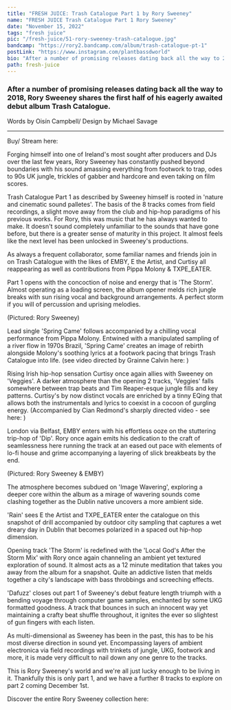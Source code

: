 ---
title: "FRESH JUICE: Trash Catalogue Part 1 by Rory Sweeney"
name: "FRESH JUICE Trash Catalogue Part 1 Rory Sweeney"
date: "November 15, 2022"
tags: "fresh juice"
pic: "/fresh-juice/51-rory-sweeney-trash-catalogue.jpg"
bandcamp: "https://rory2.bandcamp.com/album/trash-catalogue-pt-1"
postLink: "https://www.instagram.com/plantbassdworld"
bio: "After a number of promising releases dating back all the way to 2018, Rory Sweeney shares the first half of his eagerly awaited debut album Trash Catalogue"
path: fresh-juice
---

### After a number of promising releases dating back all the way to 2018, Rory Sweeney shares the first half of his eagerly awaited debut album Trash Catalogue.

<p className="smallText">Words by Oisín Campbell/ Design by Michael Savage</p>

<hr />

<BandCamp src="album=2702484183" />

Buy/ Stream here: <HoverLink url="rory2.bandcamp.com/album/trash-catalogue-pt-1" external />

Forging himself into one of Ireland's most sought after producers and DJs over the last few years, Rory Sweeney has constantly pushed beyond boundaries with his sound amassing everything from footwork to trap, odes to 90s UK jungle, trickles of gabber and hardcore and even taking on film scores.

Trash Catalogue Part 1 as described by Sweeney himself is rooted in 'nature and cinematic sound palletes'. The basis of the 8 tracks comes from field recordings, a slight move away from the club and hip-hop paradigms of his previous works. For Rory, this was music that he has always wanted to make. It doesn't sound completely unfamiliar to the sounds that have gone before, but there is a greater sense of maturity in this project. It almost feels like the next level has been unlocked in Sweeney's productions.

As always a frequent collaborator, some familiar names and friends join in on Trash Catalogue with the likes of EMBY, E the Artist, and Curtisy all reappearing as well as contributions from Pippa Molony & TXPE_EATER.

Part 1 opens with the concoction of noise and energy that is 'The Storm'. Almost operating as a loading screen, the album opener melds rich jungle breaks with sun rising vocal and background arrangements. A perfect storm if you will of percussion and uprising melodies.

<Picture src="/gigs/10-sweeney.jpg" alt="Rory Sweeney cover pic" size={1200} />
<p className="smallText text-center">(Pictured: Rory Sweeney)</p>

Lead single 'Spring Came' follows accompanied by a chilling vocal performance from Pippa Molony. Entwined with a manipulated sampling of a river flow in 1970s Brazil, 'Spring Came' creates an image of rebirth alongside Molony's soothing lyrics at a footwork pacing that brings Trash Catalogue into life.
(see video directed by Grainne Calvin here: <HoverLink url="www.youtube.com/watch?v=8FIDcmW7Ejc" external />)

Rising Irish hip-hop sensation Curtisy once again allies with Sweeney on 'Veggies'. A darker atmosphere than the opening 2 tracks, 'Veggies' falls somewhere between trap beats and Tim Reaper-esque jungle fills and key patterns. Curtisy's by now distinct vocals are enriched by a tinny EQing that allows both the instrumentals and lyrics to coexist in a cocoon of gurgling energy.
(Accompanied by Cian Redmond's sharply directed video - see here: <HoverLink url="www.youtube.com/watch?v=QSDejYMKeDE" external />)

London via Belfast, EMBY enters with his effortless ooze on the stuttering trip-hop of 'Dip'. Rory once again emits his dedication to the craft of seamlessness here running the track at an eased out pace with elements of lo-fi house and grime accompanying a layering of slick breakbeats by the end.

<Picture src="/fresh-juice/51-emby.jpg" alt="Rory Sweeney & EMBY pic" size={1200} />
<p className="smallText text-center">(Pictured: Rory Sweeney & EMBY)</p>

The atmosphere becomes subdued on 'Image Wavering', exploring a deeper core within the album as a mirage of wavering sounds come clashing together as the Dublin native uncovers a more ambient side.

'Rain' sees E the Artist and TXPE_EATER enter the catalogue on this snapshot of drill accompanied by outdoor city sampling that captures a wet dreary day in Dublin that becomes polarized in a spaced out hip-hop dimension.

Opening track 'The Storm' is redefined with the 'Local God's After the Storm Mix' with Rory once again channeling an ambient yet textured exploration of sound. It almost acts as a 12 minute meditation that takes you away from the album for a snapshot. Quite an addictive listen that melds together a city's landscape with bass throbbings and screeching effects.

'Dafuzz' closes out part 1 of Sweeney's debut feature length triumph with a bending voyage through computer game samples, enchanted by some UKG formatted goodness. A track that bounces in such an innocent way yet maintaining a crafty beat shuffle throughout, it ignites the ever so slightest of gun fingers with each listen.

As multi-dimensional as Sweeney has been in the past, this has to be his most diverse direction in sound yet. Encompassing layers of ambient electronica via field recordings with trinkets of jungle, UKG, footwork and more, it is made very difficult to nail down any one genre to the tracks.

This is Rory Sweeney's world and we're all just lucky enough to be living in it. Thankfully this is only part 1, and we have a further 8 tracks to explore on part 2 coming December 1st.

Discover the entire Rory Sweeney collection here: <HoverLink url="rory2.bandcamp.com/album/trash-catalogue-pt-1" external />
